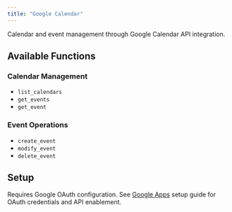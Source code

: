 ```yaml
---
title: "Google Calendar"
---
```


Calendar and event management through Google Calendar API integration.

## Available Functions

### Calendar Management
- `list_calendars`
- `get_events`
- `get_event`

### Event Operations
- `create_event`
- `modify_event`
- `delete_event`

## Setup

Requires Google OAuth configuration. See [Google Apps](/connections/google/google-apps) setup guide for OAuth credentials and API enablement.